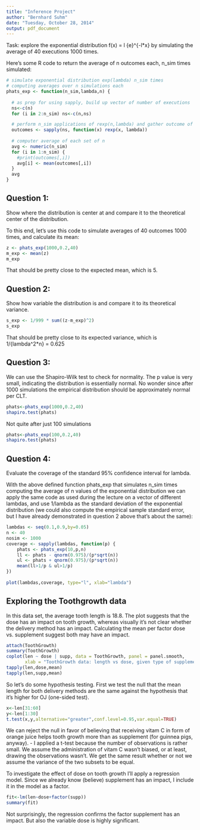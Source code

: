 ```yaml
---
title: "Inference Project"
author: "Bernhard Suhm"
date: "Tuesday, October 28, 2014"
output: pdf_document
---
```

Task: explore the exponential distribution f(x) = l {e}^{-l*x} by simulating the
average of 40 executions 1000 times.

Here's some R code to return the average of n outcomes each, n_sim times simulated: 
```r
# simulate exponential distribution exp(lambda) n_sim times
# computing averages over n simulations each
phats_exp <- function(n_sim,lambda,n) {
  
  # as prep for using sapply, build up vector of number of executions
  ns<-c(n)
  for (i in 2:n_sim) ns<-c(n,ns)

  # perform n_sim applications of rexp(n,lambda) and gather outcome of each
  outcomes <- sapply(ns, function(x) rexp(x, lambda))
  
  # computer average of each set of n
  avg <- numeric(n_sim)
  for (i in 1:n_sim) {
    #print(outcomes[,i])
    avg[i] <- mean(outcomes[,i])
  }
  avg
}
```

Question 1:
-----------
Show where the distribution is center at and compare it to the theoretical center of the distribution.

To this end, let's use this code to simulate averages of 40 outcomes 1000 times, and calculate its mean:
```r
z <- phats_exp(1000,0.2,40)
m_exp <- mean(z)
m_exp
```
That should be pretty close to the expected mean, which is 5.

Question 2:
-----------
Show how variable the distribution is and compare it to its theoretical variance.
```r
s_exp <- 1/999 * sum((z-m_exp)^2)
s_exp
```
That should be pretty close to its expected variance, which is 1/{lambda^2*n} = 0.625

Question 3:
-----------
We can use the Shapiro-Wilk test to check for normality. The p value is very small, indicating the distribution is essentially normal. No wonder since after 1000 simulations the empirical distribution should be approximately normal per CLT. 
```r
phats<-phats_exp(1000,0.2,40)
shapiro.test(phats)
```
Not quite after just 100 simulations
```r
phats<-phats_exp(100,0.2,40)
shapiro.test(phats)
```

Question 4:
-----------
Evaluate the coverage of the standard 95% confidence interval for lambda.

With the above defined function phats_exp that simulates n_sim times computing the average of n values of the exponential distribution 
we can apply the same code as used during the lecture on a vector of different lambdas, and use 1/lambda as the standard deviation of the exponential distribution (we could also compute the empirical sample standard error, but I have already demonstrated in question 2 above that's about the same):
```r
lambdas <- seq(0.1,0.9,by=0.05)
n <- 40
nosim <- 1000
coverage <- sapply(lambdas, function(p) {
    phats <- phats_exp(10,p,n)
    ll <- phats - qnorm(0.975)/(p*sqrt(n))
    ul <- phats + qnorm(0.975)/(p*sqrt(n))
    mean(ll>1/p & ul>1/p)
})
  
plot(lambdas,coverage, type="l", xlab="lambda")
```

Exploring the Toothgrowth data
------------------------------
In this data set, the average tooth length is 18.8. The plot suggests that the dose has an impact on tooth growth, whereas visually it's not clear whether the delivery method has an impact. Calculating the mean per factor dose vs. supplement suggest both may have an impact.
```r
attach(ToothGrowth)
summary(ToothGrowth)
coplot(len ~ dose | supp, data = ToothGrowth, panel = panel.smooth,
       xlab = "ToothGrowth data: length vs dose, given type of supplement")
tapply(len,dose,mean)
tapply(len,supp,mean)
```
So let's do some hypothesis testing. First we test the null that the mean length for both delivery methods are the same against the hypothesis that it's higher for OJ (one-sided test).
```r
x<-len[31:60]
y<-len[1:30]
t.test(x,y,alternative="greater",conf.level=0.95,var.equal=TRUE)
```
We can reject the null in favor of believing that receiving vitam C in form of orange juice helps tooth growth more than as supplement (for guinnea pigs, anyway). - I applied a t-test because the number of observations is rather small. We assume the administration of vitam C wasn't biased, or at least, drawing the observations wasn't. We get the same result whether or not we assume the variance of the two subsets to be equal.

To investigate the effect of dose on tooth growth I'll apply a regression model. Since we already know (believe) supplement has an impact, I include it in the model as a factor.
```r
fit<-lm(len~dose+factor(supp))
summary(fit)
```
Not surprisingly, the regression confirms the factor supplement has an impact. But also the variable dose is highly significant.
